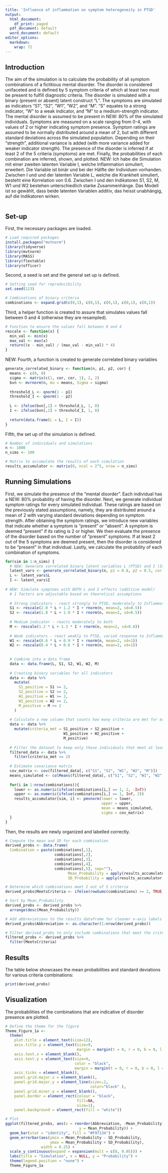 ```yaml
---
title: 'Influence of inflammation on symptom heterogeneity in PTSD'
output:
  html_document:
    df_print: paged
  pdf_document: default
  word_document: default
editor_options:
  markdown:
    wrap: 72
---
```


## Introduction

The aim of the simulation is to calculate the probability of all symptom
combinations of a fictitious mental disorder. The disorder is considered
unifaceted and is defined by 5 symptom criteria of which at least two
must be present to fulfill diagnostic criteria. The disorder is
simulated with a binary (present or absent) latent construct "L". The
symptoms are simulated as indicators "S1", "S2", "W1", "W2", and "M".
"S" equates to a strong indicator, "W" to a weak indicator, and "M" to a
medium-strength indicator. The mental disorder is assumed to be present
in NEW: 80% of the simulated individuals. Symptoms are measured on a scale
ranging from 0-4, with values of 2 or higher indicating symptom
presence. Symptom ratings are assumed to be normally distributed around
a mean of 2, but with different standard deviations across the simulated
population. Depending on their "strength", additional variance is added
(with more variance added for weaker indicator strength). The presence
of the disorder is inferred if at least 2 of the 5 criteria (symptoms)
are met. Finally, the probabilities of each combination are inferred,
shown, and plotted. NEW: Ich habe die Simulation mit einer zweiten latenten
Variable I, welche Inflammation simuliert, erweitert. Die Variable ist
binär und bei der Hälfte der Individuen vorhanden. Zwischen I und und
der latenten Variable L, welche die Krankheit simuliert, besteht eine
Korrelation von 0.6. Zwischen I und den Indikatoren S1, S2, M, W1 und W2
bestehen unterschiedlich starke Zusammenhänge. Das Modell ist so
gewählt, dass beide latenten Variablen additiv, das heisst unabhängig,
auf die Indikatoren wirken.

```r
```

## Set-up

First, the necessary packages are loaded.

```r
# Load required packages
install.packages("mvtnorm")
library(tidyverse)
library(mvtnorm)
library(MASS)
library(flextable)
library(officer)
```

Second, a seed is set and the general set up is defined.

```r
# Setting seed for reproducibility
set.seed(123)

# Combinations of binary criteria
combinations <- expand.grid(c(0,1), c(0,1), c(0,1), c(0,1), c(0,1))
```

Third, a helper function is created to assure that simulates values fall
between 0 and 4 (otherwise they are resampled).

```r
# Function to ensure the values fall between 0 and 4
rescale <- function(x) {
  min_val <- min(x)
  max_val <- max(x)
  return((x - min_val) / (max_val - min_val) * 4)
}
```

NEW: Fourth, a function is created to generate correlated binary
variables

```r
generate_correlated_binary <- function(n, p1, p2, cor) {
  means <- c(0, 0)
  sigma <- matrix(c(1, cor, cor, 1), 2, 2)
  bvn <- mvrnorm(n, mu = means, Sigma = sigma)
  
  threshold_L <- qnorm(1 - p1)
  threshold_I <- qnorm(1 - p2)
  
  L <- ifelse(bvn[,1] > threshold_L, 1, 0)
  I <- ifelse(bvn[,2] > threshold_I, 1, 0)
  
  return(data.frame(L = L, I = I))
}
```

Fifth, the set up of the simulation is defined.

```r
# Number of individuals and simulations
n <- 1000
n_sims <- 100

# Matrix to accumulate the results of each simulation
results_accumulator <- matrix(0, ncol = 2^5, nrow = n_sims)
```

## Running Simulations

First, we simulate the presence of the "mental disorder". Each
individual has a NEW: 80% probability of having the disorder. Next, we
generate individual symptom ratings for every simulated individual.
These ratings are based on the previously stated assumptions, namely,
they are distributed around a mean of 2 with varying standard deviations
depending on symptom strength. After obtaining the symptom ratings, we
introduce new variables that indicate whether a symptom is "present" or
"absent". A symptom is deemed "present" if its rating is 2 or higher. We
then evaluate the presence of the disorder based on the number of
"present" symptoms. If at least 2 out of the 5 symptoms are deemed
present, then the disorder is considered to be "present" in that
individual. Lastly, we calculate the probability of each combination of
symptoms.

```r
for(sim in 1:n_sims) {
  # NEW: Generate correlated binary latent variables L (PTSD) and I (Inflammation)
  latent_vars <- generate_correlated_binary(n, p1 = 0.8, p2 = 0.5, cor = 0.6)
  L <- latent_vars$L
  I <- latent_vars$I
  
# NEW: Simulate symptoms with BOTH L and I effects (additive model)
  # I factors are adjustable based on theoretical assumptions
  
  # Strong indicators - react strongly to PTSD, moderately to Inflammation
  S1 <- rescale(2.0 * L + 1.2 * I + rnorm(n, mean=2, sd=0.5))
  S2 <- rescale(1.8 * L + 1.0 * I + rnorm(n, mean=2, sd=0.5))
  
  # Medium indicator - reacts moderately to both
  M <- rescale(1.2 * L + 1.3 * I + rnorm(n, mean=2, sd=0.8))
  
  # Weak indicators - react weakly to PTSD, varied response to Inflammation
  W1 <- rescale(0.6 * L + 0.9 * I + rnorm(n, mean=2, sd=1))
  W2 <- rescale(0.4 * L + 0.6 * I + rnorm(n, mean=2, sd=1))
  
  
  # Combine into a data frame
  data <- data.frame(L, S1, S2, W1, W2, M)
  
  # Creating binary variables for all indicators
  data <- data %>%
    mutate(
      S1_positive = S1 >= 2,
      S2_positive = S2 >= 2,
      W1_positive = W1 >= 2,
      W2_positive = W2 >= 2,
      M_positive = M >= 2
    )
  
  # Calculate a new column that counts how many criteria are met for each individual
  data <- data %>%
    mutate(criteria_met = S1_positive + S2_positive + 
                          W1_positive + W2_positive + 
                          M_positive)
  
  # Filter the dataset to keep only those individuals that meet at least 2 criteria
  filtered_data <- data %>%
    filter(criteria_met >= 2)
  
  # Estimate covariance matrix
  cov_matrix <- cov(filtered_data[, c("S1", "S2", "W1", "W2", "M")])
  means_simulated <- colMeans(filtered_data[, c("S1", "S2", "W1", "W2", "M")])
  
  for(i in 1:nrow(combinations)){
    lower <- as.numeric(ifelse(combinations[i,] == 1, 2, -Inf))
    upper <- as.numeric(ifelse(combinations[i,] == 1, Inf, 2))
    results_accumulator[sim, i] <- pmvnorm(lower = lower, 
                                           upper = upper, 
                                           mean = means_simulated, 
                                           sigma = cov_matrix)
  }
}
```

Then, the results are newly organized and labelled correctly.

```r
# Compute the mean and SD for each combination
derived_probs <- data.frame(
  Combination = paste(combinations[,1], 
                      combinations[,2], 
                      combinations[,3], 
                      combinations[,4], 
                      combinations[,5], sep=""),
                            Mean_Probability = apply(results_accumulator, 2, mean),
                            SD_Probability = apply(results_accumulator, 2, sd))

# Determine which combinations meet 2 out of 5 criteria
derived_probs$MeetsCriteria <- ifelse(rowSums(combinations) >= 2, TRUE, FALSE)

# Sort by Mean_Probability
derived_probs <- derived_probs %>%
  arrange(desc(Mean_Probability))

# Add abbreviations to the results dataframe for cleaner x-axis labels
derived_probs$Abbreviation <- as.character(1:nrow(derived_probs))

# Filter derived_probs to only include combinations that meet the criteria
filtered_probs <- derived_probs %>% 
  filter(MeetsCriteria)
```

## Results

The table below showcases the mean probabilities and standard deviations
for various criteria combinations:

```r
print(derived_probs)
```

## Visualization

The probabilities of the combinations that are indicative of disorder
presence are plotted.

```r
# Define the theme for the figure
Theme_Figure_1a <- 
  theme(
    plot.title = element_text(size=12),
    axis.title.y = element_text(size=9, 
                                margin = margin(t = 0, r = 0, b = 0, l = 0)),
    axis.text.x = element_blank(),
    axis.text.y = element_text(size=9, 
                               color = "black", 
                               margin = margin(t = 0, r = 0, b = 0, l = 5)),
    axis.ticks = element_blank(),
    panel.grid.major.x = element_blank(), 
    panel.grid.major.y = element_line(size=.2, 
                                      color="black" ), 
    panel.grid.minor.y = element_blank(), 
    panel.border = element_rect(colour = "black", 
                                fill=NA, 
                                size=1),
    panel.background = element_rect(fill = "white"))

# Plot 
ggplot(filtered_probs, aes(x = reorder(Abbreviation, -Mean_Probability), 
                                 y = Mean_Probability)) +
  geom_bar(stat = "identity", fill = "#F97134") +
  geom_errorbar(aes(ymin = Mean_Probability - SD_Probability, 
                    ymax = Mean_Probability + SD_Probability), 
                width = 0.25) +
  scale_y_continuous(expand = expansion(mult = c(0, 0.05))) +
  labs(title = "Simulation", x = NULL, y = "Probability") + 
  theme(legend.position = "none") +  
  Theme_Figure_1a
```

